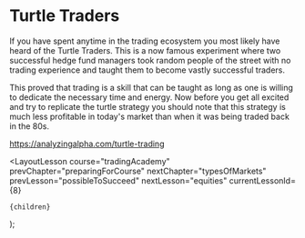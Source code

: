 
# Turtle Traders

If you have spent anytime in the trading ecosystem you most likely have heard of the Turtle Traders. This is a now famous experiment where two successful hedge fund managers took random people of the street with no trading experience and taught them to become vastly successful traders.

This proved that trading is a skill that can be taught as long as one is willing to dedicate the necessary time and energy. Now before you get all excited and try to replicate the turtle strategy you should note that this strategy is much less profitable in today's market than when it was being traded back in the 80s.

https://analyzingalpha.com/turtle-trading

  <LayoutLesson
    course="tradingAcademy"
    prevChapter="preparingForCourse"
    nextChapter="typesOfMarkets"
    prevLesson="possibleToSucceed"
    nextLesson="equities"
    currentLessonId={8}
  >
    {children}
  </LayoutLesson>
);
